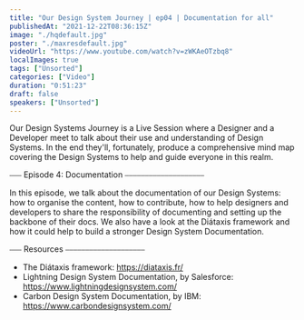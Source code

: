 ```yaml
---
title: "Our Design System Journey | ep04 | Documentation for all"
publishedAt: "2021-12-22T08:36:15Z"
image: "./hqdefault.jpg"
poster: "./maxresdefault.jpg"
videoUrl: "https://www.youtube.com/watch?v=zWKAeOTzbq8"
localImages: true
tags: ["Unsorted"]
categories: ["Video"]
duration: "0:51:23"
draft: false
speakers: ["Unsorted"]
---
```


Our Design Systems Journey is a Live Session where a Designer and a Developer meet to talk about their use and understanding of Design Systems. In the end they'll, fortunately, produce a comprehensive mind map covering the Design Systems to help and guide everyone in this realm.

⎯⎯⎯ Episode 4: Documentation ⎯⎯⎯⎯⎯⎯⎯⎯⎯⎯⎯⎯⎯⎯⎯⎯⎯⎯⎯⎯

In this episode, we talk about the documentation of our Design Systems: how to organise the content, how to contribute, how to help designers and developers to share the responsibility of documenting and setting up the backbone of their docs. We also have a look at the Diátaxis framework and how it could help to build a stronger Design System Documentation.

⎯⎯⎯ Resources ⎯⎯⎯⎯⎯⎯⎯⎯⎯⎯⎯⎯⎯⎯⎯⎯⎯⎯⎯⎯

- The Diátaxis framework: https://diataxis.fr/
- Lightning Design System Documentation, by Salesforce: https://www.lightningdesignsystem.com/
- Carbon Design System Documentation, by IBM: https://www.carbondesignsystem.com/
